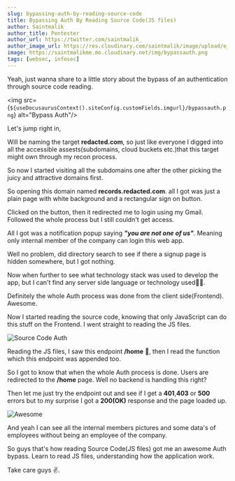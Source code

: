 ```yaml
---
slug: bypassing-auth-by-reading-source-code
title: Bypassing Auth By Reading Source Code(JS files)
author: Saintmalik
author_title: Pentester
author_url: https://twitter.com/saintmalik_
author_image_url: https://res.cloudinary.com/saintmalik/image/upload/e_sharpen:2000,q_74,r_0/v1641922078/saintmalik.webp
image: https://saintmalikme.mo.cloudinary.net/img/bypassauth.png
tags: [websec, infosec]
---
```



Yeah, just wanna share to a little story about the bypass of an authentication through source code reading.
<!--truncate-->

<img src={`${useDocusaurusContext().siteConfig.customFields.imgurl}/bypassauth.png`} alt="Bypass Auth"/>

Let's jump right in,

Will be naming the target **redacted.com**, so just like everyone I digged into all the accessible assests(subdomains, cloud buckets etc.)that this target might own through my recon process.

So now I started visiting all the subdomains one after the other picking the juicy and attractive domains first.

So opening this domain named **records.redacted.com**. all I got was just a plain page with white background and a rectangular sign on button.

Clicked on the button, then it redirected me to login using my Gmail. Followed the whole process but I still couldn't get access.

All I got was a notification popup saying ***"you are not one of us"***. Meaning only internal member of the company can login this web app.

Well no problem, did directory search to see if there a signup page is hidden somewhere, but I got nothing.

Now when further to see what technology stack was used to develop the app, but I can't find any server side language or technology used🤔👀.

Definitely the whole Auth process was done from the client side(Frontend). Awesome.

Now I started reading the source code, knowing that only JavaScript can do this stuff on the Frontend. I went straight to reading the JS files.

<img src="https://saintmalikme.mo.cloudinary.net/img/sourcecodeauth.webp" alt="Source Code Auth"/>

Reading the JS files, I saw this endpoint **/home** 🤗, then I read the function which this endpoint was appended too.

So I got to know that when the whole Auth process is done. Users are redirected to the **/home** page. Well no backend is handling this right?

Then let me just try the endpoint out and see if I get a **401**,**403** or **500** errors but to my surprise I got a **200(OK)** response and the page loaded up.

<img src="https://saintmalikme.mo.cloudinary.net/img/awesome.gif" alt="Awesome"/>

And yeah I can see all the internal members pictures and some data's of employees without being an employee of the company.

So guys that's how reading Source Code(JS files) got me an awesome Auth bypass. Learn to read JS files, understanding how the application work.

Take care guys ✌️.
